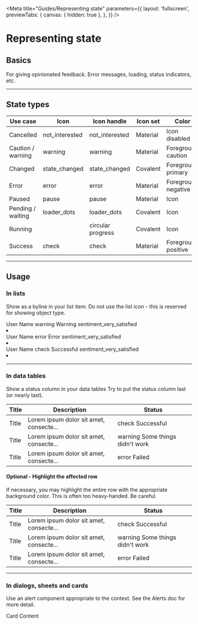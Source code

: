 
<Meta
  title="Guides/Representing state"
  parameters={{
    layout: 'fullscreen',
    previewTabs: {
      canvas: { hidden: true },
    },
  }}
/>

<style>
  {`
  .caution {
    color: var(--mdc-theme-caution);
  }
  .positive {
    color: var(--mdc-theme-positive);
  }
  .negative {
    color: var(--mdc-theme-negative);
  }
  .status_lockup {
    display: flex;
  }
  .status_lockup mwc-icon {
    margin-right: 8px;
  }

  .docs-story mwc-list {
    margin: 0 auto;
    max-width: 30rem;
  }
  `}
</style>

# Representing state

## Basics

For giving opinionated feedback. Error messages, loading, status indicators, etc.

---

## State types

| Use case          | Icon                                                                     | Icon handle       | Icon set | Color               |
| ----------------- | ------------------------------------------------------------------------ | ----------------- | -------- | ------------------- |
| Cancelled         | <cv-icon>not_interested</cv-icon>                                        | not_interested    | Material | Icon disabled       |
| Caution / warning | <cv-icon class="caution">warning</cv-icon>                               | warning           | Material | Foreground caution  |
| Changed           | <cv-icon class="covalent-icon">state_changed</cv-icon>                   | state_changed     | Covalent | Foreground primary  |
| Error             | <cv-icon class="negative">error</cv-icon>                                | error             | Material | Foreground negative |
| Paused            | <cv-icon>pause</cv-icon>                                                 | pause             | Material | Icon                |
| Pending / waiting | <cv-icon class="covalent-icon">loader_dots</cv-icon>                     | loader_dots       | Covalent | Icon                |
| Running           | <cv-circular-progress indeterminate density="-6"></cv-circular-progress> | circular progress | Covalent | Icon                |
| Success           | <cv-icon class="positive">check</cv-icon>                                | check             | Material | Foreground positive |

---

## Usage

### In lists

Show as a byline in your list item. Do not use the list icon - this is reserved for showing object type.

<Canvas>
  <cv-list>
    <cv-list-item twoline graphic="avatar">
      <span>User Name</span>
      <span slot="secondary" class="status-caution">
        <cv-icon>warning</cv-icon>
        Warning
      </span>
      <cv-icon slot="graphic" class="inverted">
        sentiment_very_satisfied
      </cv-icon>
    </cv-list-item>
    <li divider role="separator"></li>
    <cv-list-item twoline graphic="avatar">
      <span>User Name</span>
      <span slot="secondary" class="status-negative">
        <cv-icon>error</cv-icon>
        Error
      </span>
      <cv-icon slot="graphic" class="inverted">
        sentiment_very_satisfied
      </cv-icon>
    </cv-list-item>
    <li divider role="separator"></li>
    <cv-list-item twoline graphic="avatar">
      <span>User Name</span>
      <span slot="secondary" class="status-positive">
        <cv-icon>check</cv-icon>
        Successful
      </span>
      <cv-icon slot="graphic" class="inverted">
        sentiment_very_satisfied
      </cv-icon>
    </cv-list-item>
    <li divider role="separator"></li>
  </cv-list>
</Canvas>

---

### In data tables

Show a status column in your data tables
Try to put the status column last (or nearly last).

<table class="mdc-data-table__table" aria-label="Dessert calories">
  <thead>
    <tr class="mdc-data-table__header-row">
      <th class="mdc-data-table__header-cell" role="columnheader" scope="col">
        Title
      </th>
      <th class="mdc-data-table__header-cell" role="columnheader" scope="col">
        Description
      </th>
      <th class="mdc-data-table__header-cell" role="columnheader" scope="col">
        Status
      </th>
    </tr>
  </thead>
  <tbody class="mdc-data-table__content">
    <tr class="mdc-data-table__row" data-row-id="u0">
      <td class="mdc-data-table__cell" id="r0">
        Title
      </td>
      <td class="mdc-data-table__cell mdc-data-table__cell">
        Lorem ipsum dolor sit amet, consecte...
      </td>
      <td class="mdc-data-table__cell mdc-data-table__cell state_positive">
        <div class="status_lockup">
          <cv-icon class="positive">check</cv-icon> Successful
        </div>
      </td>
    </tr>
    <tr class="mdc-data-table__row" data-row-id="u1">
      <td class="mdc-data-table__cell" id="r1">
        Title
      </td>
      <td class="mdc-data-table__cell mdc-data-table__cell">
        Lorem ipsum dolor sit amet, consecte...
      </td>
      <td class="mdc-data-table__cell mdc-data-table__cell state_caution">
        <div class="status_lockup">
          <cv-icon class="caution">warning</cv-icon> Some things didn't work
        </div>
      </td>
    </tr>
    <tr class="mdc-data-table__row" data-row-id="u1">
      <td class="mdc-data-table__cell" id="r1">
        Title
      </td>
      <td class="mdc-data-table__cell mdc-data-table__cell">
        Lorem ipsum dolor sit amet, consecte...
      </td>
      <td class="mdc-data-table__cell mdc-data-table__cell state_negative">
        <div class="status_lockup">
          <cv-icon class="negative">error</cv-icon> Failed
        </div>
      </td>
    </tr>
  </tbody>
</table>

#### Optional - Highlight the affected row

If necessary, you may highlight the entire row with the appropriate background color.
This is often too heavy-handed. Be careful.

<table class="mdc-data-table__table" aria-label="Dessert calories">
  <thead>
    <tr class="mdc-data-table__header-row">
      <th class="mdc-data-table__header-cell" role="columnheader" scope="col">
        Title
      </th>
      <th class="mdc-data-table__header-cell" role="columnheader" scope="col">
        Description
      </th>
      <th class="mdc-data-table__header-cell" role="columnheader" scope="col">
        Status
      </th>
    </tr>
  </thead>
  <tbody class="mdc-data-table__content">
    <tr class="mdc-data-table__row highlight_positive" data-row-id="u0">
      <td class="mdc-data-table__cell" id="r0">
        Title
      </td>
      <td class="mdc-data-table__cell mdc-data-table__cell">
        Lorem ipsum dolor sit amet, consecte...
      </td>
      <td class="mdc-data-table__cell mdc-data-table__cell state_positive">
        <div class="status_lockup">
          <cv-icon class="positive">check</cv-icon> Successful
        </div>
      </td>
    </tr>
    <tr class="mdc-data-table__row highlight_caution" data-row-id="u1">
      <td class="mdc-data-table__cell" id="r1">
        Title
      </td>
      <td class="mdc-data-table__cell mdc-data-table__cell">
        Lorem ipsum dolor sit amet, consecte...
      </td>
      <td class="mdc-data-table__cell mdc-data-table__cell state_caution">
        <div class="status_lockup">
          <cv-icon class="caution">warning</cv-icon> Some things didn't work
        </div>
      </td>
    </tr>
    <tr class="mdc-data-table__row highlight_negative" data-row-id="u1">
      <td class="mdc-data-table__cell" id="r1">
        Title
      </td>
      <td class="mdc-data-table__cell mdc-data-table__cell">
        Lorem ipsum dolor sit amet, consecte...
      </td>
      <td class="mdc-data-table__cell mdc-data-table__cell state_negative">
        <div class="status_lockup">
          <cv-icon class="negative">error</cv-icon> Failed
        </div>
      </td>
    </tr>
  </tbody>
</table>

---

### In dialogs, sheets and cards

Use an alert component appropriate to the context. See the Alerts doc for more detail.

<Canvas>
  <cv-card cardtitle="Card title">
    <cv-alert
      titletext="Alert title"
      descriptiontext="alert description"
      state="active"
      icon="info"
      inline
    ></cv-alert>
    <div style={{ padding: '16px' }}>Card Content</div>
  </cv-card>
</Canvas>
